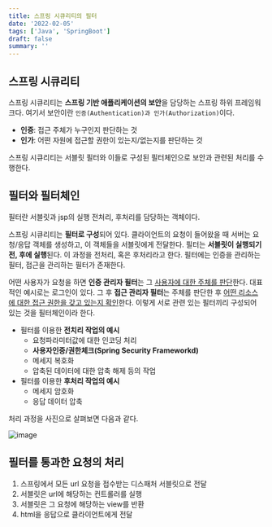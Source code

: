 ```yaml
---
title: 스프링 시큐리티의 필터
date: '2022-02-05'
tags: ['Java', 'SpringBoot']
draft: false
summary: ''
---
```



## 스프링 시큐리티
스프링 시큐리티는 **스프링 기반 애플리케이션의 보안**을 담당하는 스프링 하위 프레임워크다. 여기서 보안이란 `인증(Authentication)과 인가(Authorization)`이다. 

- **인증**: 접근 주체가 누구인지 판단하는 것
- **인가**: 어떤 자원에 접근할 권한이 있는지/없는지를 판단하는 것

스프링 시큐리티는 서블릿 필터와 이들로 구성된 필터체인으로 보안과 관련된 처리를 수행한다.


## 필터와 필터체인
필터란 서블릿과 jsp의 실행 전처리, 후처리를 담당하는 객체이다. 

스프링 시큐리티는 **필터로 구성**되어 있다. 클라이언트의 요청이 들어왔을 때 서버는 요청/응답 객체를 생성하고, 이 객체들을 서블릿에게 전달한다. 필터는 **서블릿이 실행되기 전, 후에 실행**된다. 이 과정을 전처리, 혹은 후처리라고 한다. 필터에는 인증을 관리하는 필터, 접근을 관리하는 필터가 존재한다. 

어떤 사용자가 요청을 하면 **인증 관리자 필터**는 그 <u>사용자에 대한 주체를 판단</u>한다. 대표적인 예시로는 로그인이 있다. 그 후 **접근 관리자 필터**는 주체를 판단한 후 <u>어떤 리소스에 대한 접근 권한을 갖고 있는지 확인</u>한다. 이렇게 서로 관련 있는 필터끼리 구성되어 있는 것을 필터체인이라 한다.


- 필터를 이용한 **전치리 작업의 예시**
    - 요청파라미터값에 대한 인코딩 처리
    - **사용자인증/권한체크(Spring Security Frameworkd)**
    - 메세지 복호화
    - 압축된 데이터에 대한 압축 해제 등의 작업
- 필터를 이용한 **후처리 작업의 예시**
    - 메세지 암호화
    - 응답 데이터 압축

처리 과정을 사진으로 살펴보면 다음과 같다.

![image](https://user-images.githubusercontent.com/87356533/152980747-0d9ca34d-cba2-4f09-ae50-a98c280cf583.png)


## **필터를 통과한 요청의 처리**
1. 스프링에서 모든 url 요청을 접수받는 디스패처 서블릿으로 전달
2. 서블릿은 url에 해당하는 컨트롤러를 실행
3. 서블릿은 그 요청에 해당하는 view를 반환
4. html을 응답으로 클라이언트에게 전달